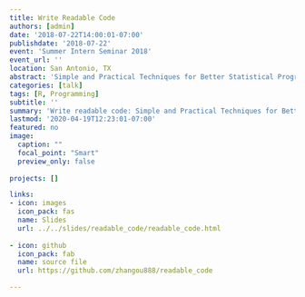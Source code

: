 ```yaml
---
title: Write Readable Code  
authors: [admin]
date: '2018-07-22T14:00:01-07:00'
publishdate: '2018-07-22'
event: 'Summer Intern Seminar 2018'
event_url: '' 
location: San Antonio, TX
abstract: 'Simple and Practical Techniques for Better Statistical Programming'
categories: [talk]
tags: [R, Programming]
subtitle: ''
summary: 'Write readable code: Simple and Practical Techniques for Better Statistical Programming.'
lastmod: '2020-04-19T12:23:01-07:00'
featured: no
image:
  caption: ""
  focal_point: "Smart"
  preview_only: false
  
projects: []

links:
- icon: images
  icon_pack: fas
  name: Slides
  url: ../../slides/readable_code/readable_code.html
  
- icon: github
  icon_pack: fab
  name: source file
  url: https://github.com/zhangou888/readable_code

---
```

